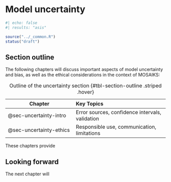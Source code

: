 # Model uncertainty 

```r
#| echo: false
#| results: "asis"

source("../_common.R")
status("draft")
```

## Section outline

The following chapters will discuss important aspects of model uncertainty and bias, as well as the ethical considerations in the context of MOSAIKS:

| Chapter | Key Topics |
|---------|:-----------|
| @sec-uncertainty-intro | Error sources, confidence intervals, validation |
| @sec-uncertainty-ethics | Responsible use, communication, limitations |

: Outline of the uncertainty section {#tbl-section-outline .striped .hover}

These chapters provide 

::: {.callout-note}
# Looking forward

The next chapter will 
:::
